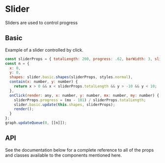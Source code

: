 # Slider

Sliders are used to control progress

## Basic

Example of a slider controlled by click.

```js
const sliderProps = { totalLength: 200, progress: .62, barWidth: 3, slideWidth: 3, radius: 6 };
const n = {
  x: 0,
  y: 0,
  shapes: slider.basic.shapes(sliderProps, styles.normal),
  contain(x: number, y: number) {
    return x > 0 && x < sliderProps.totalLength && y > -10 && y < 10;
  },
  onClick(render: any, x: number, y: number, mx: number, my: number) {
    sliderProps.progress = (mx - 181) / sliderProps.totalLength;
    slider.basic.update(this.shapes, sliderProps);
    render();
  }
};
graph.updateQueue(0, [[n]]);
```

<div id="ptySlider"></div>

## API

See the documentation below for a complete reference to all of the props and classes available to the components mentioned here.
